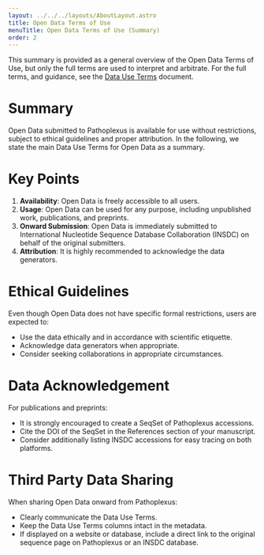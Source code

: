 ```yaml
---
layout: ../../../layouts/AboutLayout.astro
title: Open Data Terms of Use
menuTitle: Open Data Terms of Use (Summary)
order: 2
---
```


<InfoBox>
    This summary is provided as a general overview of the Open Data Terms of Use, but only the full terms are used to interpret and arbitrate. For the full terms, and guidance, see the
    <a href="/about/terms-of-use/data-use-terms" class="!text-white">Data Use Terms</a> document.
</InfoBox>

# Summary
Open Data submitted to Pathoplexus is available for use without restrictions, subject to ethical guidelines and proper attribution. In the following, we state the main Data Use Terms for Open Data as a summary.

# Key Points
1. **Availability**: Open Data is freely accessible to all users.
2. **Usage**: Open Data can be used for any purpose, including unpublished work, publications, and preprints.
3. **Onward Submission**: Open Data is immediately submitted to International Nucleotide Sequence Database Collaboration (INSDC) on behalf of the original submitters.
4. **Attribution**: It is highly recommended to acknowledge the data generators.

# Ethical Guidelines
Even though Open Data does not have specific formal restrictions, users are expected to:
- Use the data ethically and in accordance with scientific etiquette.
- Acknowledge data generators when appropriate.
- Consider seeking collaborations in appropriate circumstances.

# Data Acknowledgement
For publications and preprints:
- It is strongly encouraged to create a SeqSet of Pathoplexus accessions.
- Cite the DOI of the SeqSet in the References section of your manuscript.
- Consider additionally listing INSDC accessions for easy tracing on both platforms.

# Third Party Data Sharing
When sharing Open Data onward from Pathoplexus:
- Clearly communicate the Data Use Terms.
- Keep the Data Use Terms columns intact in the metadata.
- If displayed on a website or database, include a direct link to the original sequence page on Pathoplexus or an INSDC database.

